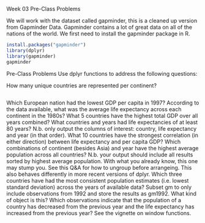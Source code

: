Week 03 Pre-Class Problems

We will work with the dataset called gapminder, this is a cleaned up version from Gapminder Data. Gapminder contains a lot of great data on all of the nations of the world. We first need to install the gapminder package in R.
``` r
install.packages("gapminder")
library(dplyr)
library(gapminder)
gapminder
```
Pre-Class Problems
Use dplyr functions to address the following questions:

How many unique countries are represented per continent?
``` r

```
Which European nation had the lowest GDP per capita in 1997?
According to the data available, what was the average life expectancy across each continent in the 1980s?
What 5 countries have the highest total GDP over all years combined?
What countries and years had life expectancies of at least 80 years? N.b. only output the columns of interest: country, life expectancy and year (in that order).
What 10 countries have the strongest correlation (in either direction) between life expectancy and per capita GDP?
Which combinations of continent (besides Asia) and year have the highest average population across all countries? N.b. your output should include all results sorted by highest average population. With what you already know, this one may stump you. See this Q&A for how to ungroup before arrangeing. This also behaves differently in more recent versions of dplyr.
Which three countries have had the most consistent population estimates (i.e. lowest standard deviation) across the years of available data?
Subset gm to only include observations from 1992 and store the results as gm1992. What kind of object is this?
Which observations indicate that the population of a country has decreased from the previous year and the life expectancy has increased from the previous year? See the vignette on window functions.
